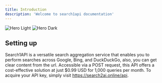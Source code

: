 ```yaml
---
title: Introduction
description: 'Welcome to search1api documentation'
---
```


<img
  className="block dark:hidden"
  src="/images/logo.png"
  alt="Hero Light"
/>
<img
  className="hidden dark:block"
  src="/images/logo.png"
  alt="Hero Dark"
/>

## Setting up

Search1API is a versatile search aggregation service that enables you to perform searches across Google, Bing, and DuckDuckGo, also, you can get clear content from the url. Accessible via a POST request, this API offers a cost-effective solution at just $0.99 USD for 1,000 queries per month. To acquire your API key, simply visit https://search2ai.online/api.